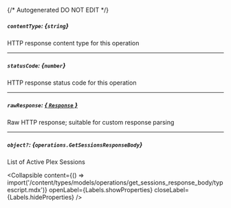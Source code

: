 {/* Autogenerated DO NOT EDIT  */}

##### `contentType`: *{`string`}*
HTTP response content type for this operation

---
##### `statusCode`: *{`number`}*
HTTP response status code for this operation

---
##### `rawResponse`: [*{ `Response` }*](https://developer.mozilla.org/en-US/docs/Web/API/Response)
Raw HTTP response; suitable for custom response parsing

---
##### `object?`: *{`operations.GetSessionsResponseBody`}*
List of Active Plex Sessions

<Collapsible content={() => import('/content/types/models/operations/get_sessions_response_body/typescript.mdx')} openLabel={Labels.showProperties} closeLabel={Labels.hideProperties} />




